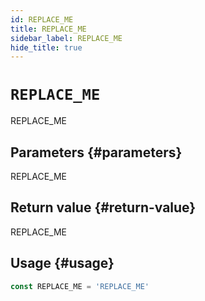 ```yaml
---
id: REPLACE_ME
title: REPLACE_ME
sidebar_label: REPLACE_ME
hide_title: true
---
```


# `REPLACE_ME`

REPLACE_ME

## Parameters {#parameters}

REPLACE_ME

## Return value {#return-value}

REPLACE_ME

## Usage {#usage}

```ts
const REPLACE_ME = 'REPLACE_ME'
```

<!-- References -->
